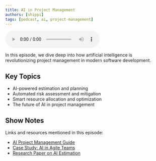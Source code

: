 ```yaml
---
title: AI in Project Management
authors: [shippi]
tags: [podcast, ai, project-management]
---
```



<div className="podcast-header">
  <div className="podcast-icon">
    <AIProjectManagementIcon />
  </div>
  <div className="player-container">
    <audio
      controls
      className="audio-player"
      src="/podcasts/ai-project-management.mp3"
    >
      Your browser does not support the audio element.
    </audio>
  </div>
</div>

In this episode, we dive deep into how artificial intelligence is revolutionizing project management in modern software development.

<!--truncate-->

## Key Topics

- AI-powered estimation and planning
- Automated risk assessment and mitigation
- Smart resource allocation and optimization
- The future of AI in project management

## Show Notes

Links and resources mentioned in this episode:

- [AI Project Management Guide](#)
- [Case Study: AI in Agile Teams](#)
- [Research Paper on AI Estimation](#) 